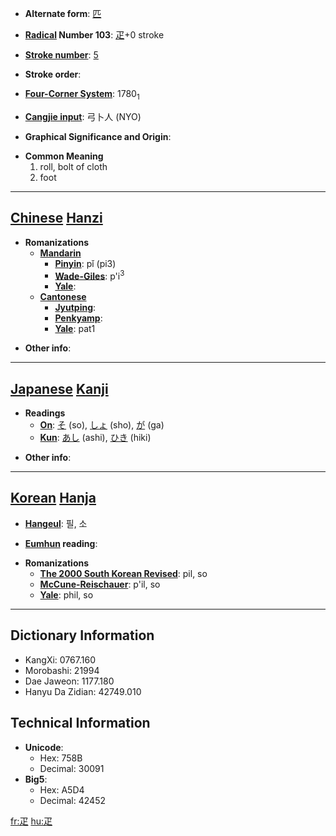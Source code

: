 * '''Alternate form''': [[匹]]

* '''[[Wiktionary:Chinese radical index| Radical]] Number 103''': [[Wiktionary:Chinese radical index 疋|疋]]+0 stroke

* '''[[Wiktionary:Chinese total strokes index|Stroke number]]''': [[Wiktionary:Chinese total strokes index 5|5]]

* '''Stroke order''': 

* '''[[Wiktionary:Chinese four corner index|Four-Corner System]]''': 1780<sub>1</sub>

* '''[[Wiktionary:Chinese Cangjie index|Cangjie input]]''': 弓卜人 (NYO)

* '''Graphical Significance and Origin''': 

* '''Common Meaning'''
*#roll, bolt of cloth
*# foot


----

== [[Chinese]] [[Hanzi]] ==

* '''Romanizations'''
** '''[[Mandarin]]'''
*** '''[[Pinyin]]''': pǐ (pi3)
*** '''[[Wade-Giles]]''': p'i<sup>3</sup>
*** '''[[Yale]]''': 
** '''[[Cantonese]]'''
*** '''[[Jyutping]]''':
*** '''[[Penkyamp]]''': 
*** '''[[Yale]]''': pat1

* '''Other info''': 

----

== [[Japanese]] [[Kanji]] ==

* '''Readings'''
** '''[[On]]''': [[そ]] (so), [[しょ]] (sho), [[が]] (ga)
** '''[[Kun]]''': [[あし]] (ashi), [[ひき]] (hiki)

* '''Other info''':  

----

== [[Korean]] [[Hanja]] ==

* '''[[Hangeul]]''': 필, 소

* '''[[Eumhun]] reading''': 

* '''Romanizations'''
** '''[[The 2000 South Korean Revised Romanization|The 2000 South Korean Revised]]''': pil, so
** '''[[McCune-Reischauer]]''': p'il, so
** '''[[Yale]]''': phil, so

----

== Dictionary Information ==

* KangXi: 0767.160
* Morobashi: 21994
* Dae Jaweon: 1177.180
* Hanyu Da Zidian: 42749.010

== Technical Information ==

* '''Unicode''':
** Hex: 758B
** Decimal: 30091
* '''Big5''':
** Hex: A5D4
** Decimal: 42452

[[fr:疋]]
[[hu:疋]]